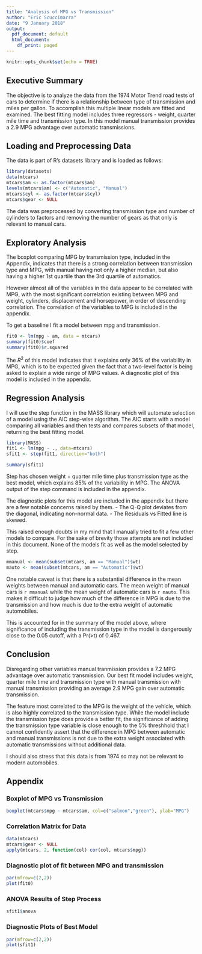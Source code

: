 ```yaml
---
title: "Analysis of MPG vs Transmission"
author: "Eric Scuccimarra"
date: "9 January 2018"
output:
  pdf_document: default
  html_document:
    df_print: paged
---
```


```r
knitr::opts_chunk$set(echo = TRUE)
```

## Executive Summary

The objective is to analyze the data from the 1974 Motor Trend road tests of cars to determine if there is a relationship between type of transmission and miles per gallon. To accomplish this multiple linear models are fitted and examined. The best fitting model includes three regressors - weight, quarter mile time and transmission type. In this model manual transmission provides a 2.9 MPG advantage over automatic transmissions.

## Loading and Preprocessing Data

The data is part of R's datasets library and is loaded as follows:
```r
library(datasets)
data(mtcars)
mtcars$am <- as.factor(mtcars$am)
levels(mtcars$am) <- c("Automatic", "Manual")
mtcars$cyl <- as.factor(mtcars$cyl)
mtcars$gear <- NULL
```

The data was preprocessed by converting transmission type and number of cylinders to factors and removing the number of gears as that only is relevant to manual cars.

## Exploratory Analysis
The boxplot comparing MPG by transmission type, included in the Appendix, indicates that there is a strong correlation between transmission type and MPG, with manual having not only a higher median, but also having a higher 1st quartile than the 3rd quartile of automatics.

However almost all of the variables in the data appear to be correlated with MPG, with the most significant correlation existing between MPG and weight, cylinders, displacement and horsepower, in order of descending correlation. The correlation of the variables to MPG is included in the appendix.

To get a baseline I fit a model between mpg and transmission.
```r
fit0 <- lm(mpg ~ am, data = mtcars)
summary(fit0)$coef
summary(fit0)$r.squared
```

The $R^2$ of this model indicates that it explains only 36% of the variability in MPG, which is to be expected given the fact that a two-level factor is being asked to explain a wide range of MPG values. A diagnostic plot of this model is included in the appendix.


## Regression Analysis

I will use the step function in the MASS library which will automate selection of a model using the AIC step-wise algorithm. The AIC starts with a model comparing all variables and then tests and compares subsets of that model, returning the best fitting model.

```r
library(MASS)
fit1 <- lm(mpg ~ ., data=mtcars)
sfit1 <- step(fit1, direction="both")
```
```r
summary(sfit1)
```

Step has chosen weight + quarter mile time plus transmission type as the best model, which explains 85% of the variability in MPG. The ANOVA output of the step command is included in the appendix.

The diagnostic plots for this model are included in the appendix but there are a few notable concerns raised by them. 
- The Q-Q plot deviates from the diagonal, indicating non-normal data. 
- The Residuals vs Fitted line is skewed.

This raised enough doubts in my mind that I manually tried to fit a few other models to compare. For the sake of brevity those attempts are not included in this document. None of the models fit as well as the model selected by step.

```r
mmanual <- mean(subset(mtcars, am == "Manual")$wt)
mauto <- mean(subset(mtcars, am == "Automatic")$wt)
```

One notable caveat is that there is a substantial difference in the mean weights between manual and automatic cars. The mean weight of manual cars is `r mmanual` while the mean weight of automatic cars is `r mauto`. This makes it difficult to judge how much of the difference in MPG is due to the transmission and how much is due to the extra weight of automatic automobiles.

This is accounted for in the summary of the model above, where significance of including the transmission type in the model is dangerously close to the 0.05 cutoff, with a Pr(>t) of 0.467. 

## Conclusion

Disregarding other variables manual tranmission provides a 7.2 MPG advantage over automatic transmission. Our best fit model includes weight, quarter mile time and transmission type with manual transmission with manual transmission providing an average 2.9 MPG gain over automatic transmission.

The feature most correlated to the MPG is the weight of the vehicle, which is also highly correlated to the transmission type. While the model include the transmission type does provide a better fit, the significance of adding the transmission type variable is close enough to the 5% threshhold that I cannot confidently assert that the difference in MPG between automatic and manual transmissions is not due to the extra weight associated with automatic transmissions without additional data.

I should also stress that this data is from 1974 so may not be relevant to modern automobiles.


## Appendix

### Boxplot of MPG vs Transmission
```r
boxplot(mtcars$mpg ~ mtcars$am, col=c("salmon","green"), ylab="MPG")
```

### Correlation Matrix for Data
```r
data(mtcars)
mtcars$gear <- NULL
apply(mtcars, 2, function(col) cor(col, mtcars$mpg)) 
```

### Diagnostic plot of fit between MPG and transmission

```r
par(mfrow=c(2,2))
plot(fit0)
```

### ANOVA Results of Step Process

```r
sfit1$anova
```

### Diagnostic Plots of Best Model

```r
par(mfrow=c(2,2))
plot(sfit1)
```